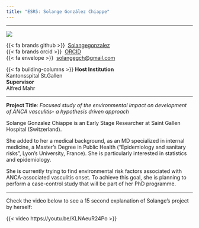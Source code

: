 ```yaml
---
title: "ESR5: Solange González Chiappe"
---
```


---

:::{layout="[30, 60, 50]" .profile-text}

![](../assets/esr_pictures/solange_square.png){.img-profile}

{{< fa brands github >}} \ [Solangegonzalez](https://github.com/Solangegonzalez)<br>
{{< fa brands orcid >}} \ [ORCID](https://orcid.org/0000-0001-9013-5088)<br>
{{< fa envelope >}} \ [solangegch@gmail.com](mailto:solangegch@gmail.com)<br>

{{< fa building-columns >}} **Host Institution** <br> Kantonsspital St.Gallen <br>
**Supervisor** <br> Alfred Mahr 

::: 

---


**Project Title**: *Focused study of the environmental impact on development of ANCA vasculitis- a hypothesis driven approach*


Solange Gonzalez Chiappe is an Early Stage Researcher at Saint Gallen Hospital (Switzerland).

She added to her a medical background, as an MD specialized in internal medicine, a Master’s Degree in Public Health (“Epidemiology and sanitary risks”, Lyon’s University, France). She is particularly interested in statistics and epidemiology.

She is currently trying to find environmental risk factors associated with ANCA-associated vasculitis onset. To achieve this goal, she is planning to perform a case-control study that will be part of her PhD programme.

---

Check the video below to see a 15 second explanation of Solange's project by herself:

{{< video https://youtu.be/KLNAeuR24Po >}}